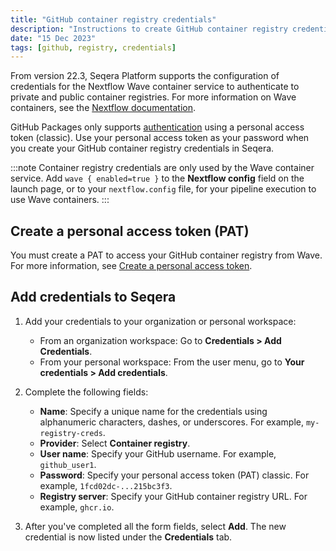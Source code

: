 ```yaml
---
title: "GitHub container registry credentials"
description: "Instructions to create GitHub container registry credentials in Seqera Platform."
date: "15 Dec 2023"
tags: [github, registry, credentials]
---
```


From version 22.3, Seqera Platform supports the configuration of credentials for the Nextflow Wave container service to authenticate to private and public container registries. For more information on Wave containers, see the [Nextflow documentation](https://www.nextflow.io/docs/latest/wave.html).

GitHub Packages only supports [authentication][github-pat] using a personal access token (classic). Use your personal access token as your password when you create your GitHub container registry credentials in Seqera.

:::note
Container registry credentials are only used by the Wave container service. Add `wave { enabled=true }` to the **Nextflow config** field on the launch page, or to your `nextflow.config` file, for your pipeline execution to use Wave containers.
:::

## Create a personal access token (PAT)

You must create a PAT to access your GitHub container registry from Wave. For more information, see [Create a personal access token][github-create].

## Add credentials to Seqera

1.  Add your credentials to your organization or personal workspace:
    - From an organization workspace: Go to **Credentials > Add Credentials**.
    - From your personal workspace: From the user menu, go to **Your credentials > Add credentials**.

1.  Complete the following fields:

    - **Name**: Specify a unique name for the credentials using alphanumeric characters, dashes, or underscores. For example, `my-registry-creds`.
    - **Provider**: Select **Container registry**.
    - **User name**: Specify your GitHub username. For example, `github_user1`.
    - **Password**: Specify your personal access token (PAT) classic. For example, `1fcd02dc-...215bc3f3`.
    - **Registry server**: Specify your GitHub container registry URL. For example, `ghcr.io`.

1.  After you've completed all the form fields, select **Add**. The new credential is now listed under the **Credentials** tab.

[github-pat]: https://docs.github.com/en/packages/working-with-a-github-packages-registry/working-with-the-container-registry#authenticating-with-a-personal-access-token-classic
[github-create]: https://docs.github.com/en/authentication/keeping-your-account-and-data-secure/managing-your-personal-access-tokens#creating-a-personal-access-token-classic
